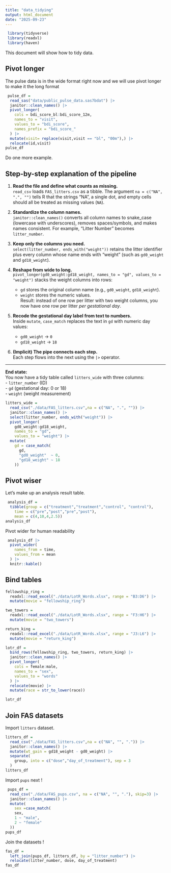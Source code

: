```yaml
---
title: "data_tidying"
output: html_document
date: "2025-09-23"
---
```


```r
 library(tidyverse)
 library(readxl)
 library(haven)
```

This document will show how to tidy data. 

## Pivot longer 
The pulse data is in the wide format right now and we will use pivot longer to make it the long format

```r
 pulse_df = 
  read_sas("data/public_pulse_data.sas7bdat") |> 
  janitor::clean_names() |> 
  pivot_longer(
    cols = bdi_score_bl:bdi_score_12m,
    names_to = "visit",
    values_to = "bdi_score",
    names_prefix = "bdi_score_"
  ) |> 
  mutate(visit= replace(visit,visit == "bl", "00m"),) |> 
  relocate(id,visit)
pulse_df
```

Do one more example. 

## Step-by-step explanation of the pipeline

1. **Read the file and define what counts as missing.**  
   `read_csv` loads `FAS_litters.csv` as a tibble. The argument `na = c("NA", ".", "")` tells R that the strings “NA”, a single dot, and empty cells should all be treated as missing values (`NA`).

2. **Standardize the column names.**  
   `janitor::clean_names()` converts all column names to snake_case (lowercase with underscores), removes spaces/symbols, and makes names consistent. For example, “Litter Number” becomes `litter_number`.

3. **Keep only the columns you need.**  
   `select(litter_number, ends_with("weight"))` retains the litter identifier plus every column whose name ends with “weight” (such as `gd0_weight` and `gd18_weight`).

4. **Reshape from wide to long.**  
   `pivot_longer(gd0_weight:gd18_weight, names_to = "gd", values_to = "weight")` stacks the weight columns into rows:
   - `gd` stores the original column name (e.g., `gd0_weight`, `gd18_weight`).
   - `weight` stores the numeric values.  
   Result: instead of one row per litter with two weight columns, you now have one row per litter *per gestational day*.

5. **Recode the gestational day label from text to numbers.**  
   Inside `mutate`, `case_match` replaces the text in `gd` with numeric day values:
   - `gd0_weight` → `0`
   - `gd18_weight` → `18`

6. **(Implicit) The pipe connects each step.**  
   Each step flows into the next using the `|>` operator.

---

**End state:**  
You now have a tidy table called `litters_wide` with three columns:  
- `litter_number` (ID)  
- `gd` (gestational day: 0 or 18)  
- `weight` (weight measurement)  

```r
litters_wide = 
  read_csv("./data/FAS_litters.csv",na = c("NA", ".", "")) |>
  janitor::clean_names() |>
  select(litter_number, ends_with("weight")) |> 
  pivot_longer(
    gd0_weight:gd18_weight,
    names_to = "gd", 
    values_to = "weight") |> 
  mutate(
    gd = case_match(
      gd,
      "gd0_weight"  ~ 0,
      "gd18_weight" ~ 18
    ))
```

## Pivot wiser 

Let's make up an analysis result table. 

```r
 analysis_df = 
  tibble(group = c("treatment","treatment","control", "control"),
    time = c("pre","post","pre","post"),
    mean = c(4,10,4,2.5))
analysis_df
```

Pivot wider for human readability 

```r
 analysis_df |> 
  pivot_wider(
    names_from = time,
    values_from = mean
  ) |> 
  knitr::kable()
```

## Bind tables 

```r
fellowship_ring = 
  readxl::read_excel("./data/LotR_Words.xlsx", range = "B3:D6") |>
  mutate(movie = "fellowship_ring")

two_towers = 
  readxl::read_excel("./data/LotR_Words.xlsx", range = "F3:H6") |>
  mutate(movie = "two_towers")

return_king = 
  readxl::read_excel("./data/LotR_Words.xlsx", range = "J3:L6") |>
  mutate(movie = "return_king")

lotr_df = 
  bind_rows(fellowship_ring, two_towers, return_king) |> 
  janitor::clean_names() |> 
  pivot_longer(
    cols = female:male,
    names_to = "sex",
    values_to = "words"
  ) |> 
  relocate(movie) |> 
  mutate(race = str_to_lower(race))

lotr_df
```

## Join FAS datasets 

Import `litters` dataset. 

```r
litters_df = 
  read_csv("./data/FAS_litters.csv",na = c("NA", "", ".")) |>
  janitor::clean_names() |>
  mutate(wt_gain = gd18_weight - gd0_weight) |> 
  separate(
    group, into = c("dose","day_of_treatment"), sep = 3
  )
litters_df
```

Import `pups` next ! 

```r
 pups_df = 
  read_csv("./data/FAS_pups.csv", na = c("NA", "", "."), skip=3) |> 
  janitor::clean_names() |> 
  mutate(
    sex =case_match(
    sex, 
    1 ~ "male",
    2 ~ "female"
  ))
pups_df
```

Join the datasets ! 

```r
fas_df = 
  left_join(pups_df, litters_df, by = "litter_number") |> 
  relocate(litter_number, dose, day_of_treatment)
fas_df
```


